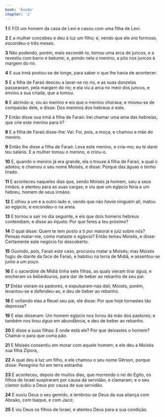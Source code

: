 ```yaml
---
book: 'Êxodo'
chapter: '2'
---
```


**1** E FOI um homem da casa de Levi e casou com uma filha de Levi.

**2** E a mulher concebeu e deu à luz um filho; e, vendo que ele _era_ formoso, escondeu-o três meses.

**3** Não podendo, porém, mais escondê-lo, tomou uma arca de juncos, e a revestiu com barro e betume; e, pondo nela o menino, a pôs nos juncos à margem do rio.

**4** E sua irmã postou-se de longe, para saber o que lhe havia de acontecer.

**5** E a filha de Faraó desceu a lavar-se no rio, e as suas donzelas passeavam, pela margem do rio; e ela viu a arca no meio dos juncos, e enviou a sua criada, que a tomou.

**6** E abrindo-a, viu ao menino e eis que o menino chorava; e moveu-se de compaixão dele, e disse: Dos meninos dos hebreus _é_ este.

**7** Então disse sua irmã à filha de Faraó: Irei chamar uma ama das hebreias, que crie este menino para ti?

**8** E a filha de Faraó disse-lhe: Vai. Foi, pois, a moça, e chamou a mãe do menino.

**9** Então lhe disse a filha de Faraó: Leva este menino, e cria-mo; eu _te_ darei teu salário. E a mulher tomou o menino, e criou-o.

**10** E, quando o menino já era grande, ela o trouxe à filha de Faraó, a qual o adotou; e chamou o seu nome Moisés, e disse: Porque das águas o tenho tirado.

**11** E aconteceu naqueles dias que, sendo Moisés já homem, saiu a seus irmãos, e atentou para as suas cargas; e viu que um egípcio feria a um hebreu, homem de seus irmãos.

**12** E olhou a um e a outro lado e, vendo que não _havia_ ninguém ali, matou ao egípcio, e escondeu-o na areia.

**13** E tornou a sair no dia seguinte, e eis que dois homens hebreus contendiam; e disse ao injusto: Por que feres a teu próximo?

**14** O qual disse: Quem te tem posto a ti por maioral e juiz sobre nós? Pensas matar-me, como mataste o egípcio? Então temeu Moisés, e disse: Certamente este negócio foi descoberto.

**15** Ouvindo, pois, Faraó este caso, procurou matar a Moisés; mas Moisés fugiu de diante da face de Faraó, e habitou na terra de Midiã, e assentou-se junto a um poço.

**16** E o sacerdote de Midiã tinha sete filhas, as quais vieram tirar _água,_ e encheram os bebedouros, para dar de beber ao rebanho de seu pai.

**17** Então vieram os pastores, e expulsaram-nas dali; Moisés, porém, levantou-se e defendeu-as, e deu de beber ao rebanho.

**18** E voltando elas a Reuel seu pai, ele disse: Por que hoje tornastes tão depressa?

**19** E elas disseram: Um homem egípcio nos livrou da mão dos pastores; e também nos tirou _água_ em abundância, e deu de beber ao rebanho.

**20** E disse a suas filhas: E onde está ele? Por que deixastes o homem? Chamai-o para que coma pão.

**21** E Moisés consentiu em morar com aquele homem; e ele deu a Moisés sua filha Zípora,

**22** A qual deu à luz um filho, e ele chamou o seu nome Gérson, porque disse: Peregrino fui em terra estranha.

**23** E aconteceu, depois de muitos dias, que morrendo o rei do Egito, os filhos de Israel suspiraram por causa da servidão, e clamaram; e o seu clamor subiu a Deus por causa de sua servidão.

**24** E ouviu Deus o seu gemido, e lembrou-se Deus da sua aliança com Abraão, com Isaque, e com Jacó;

**25** E viu Deus os filhos de Israel, e atentou Deus para a sua condição.
